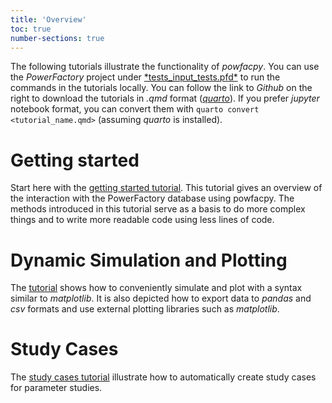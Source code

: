 ---
title: 'Overview'
toc: true
number-sections: true
---

The following tutorials illustrate the functionality of *powfacpy*. You can use the *PowerFactory* project under [*tests\tests_input\powfacpy_tests.pfd*](../../tests/tests_input/) to run the commands in the tutorials locally. You can follow the link to *Github* on the right to download the tutorials in *.qmd* format ([*quarto*](https://quarto.org/)). If you prefer *jupyter* notebook format, you can convert them with `quarto convert <tutorial_name.qmd>` (assuming *quarto* is installed).


# Getting started
Start here with the [getting started tutorial](getting_started.qmd). This tutorial gives an overview of the interaction with the PowerFactory database using powfacpy. The methods introduced in this tutorial serve as a basis to do more complex things and to write more readable code using less lines of code.

# Dynamic Simulation and Plotting
The [tutorial](simulation_and_plotting.qmd) shows how to conveniently simulate and plot with a syntax similar to *matplotlib*. It is also depicted how to export data to *pandas* and *csv* formats and use external plotting libraries such as *matplotlib*.

# Study Cases
The [study cases tutorial](study_cases.qmd) illustrate how to automatically create study cases for parameter studies. 
